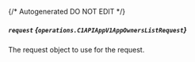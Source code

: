 {/* Autogenerated DO NOT EDIT  */}

##### `request` *{`operations.C1APIAppV1AppOwnersListRequest`}*
The request object to use for the request.
<Collapsible openLabel={Labels.showProperties} closeLabel={Labels.hideProperties}>
    <C1APIAppV1AppOwnersListRequest/>
</Collapsible>


